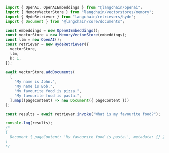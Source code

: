 ```typescript
import { OpenAI, OpenAIEmbeddings } from "@langchain/openai";
import { MemoryVectorStore } from "langchain/vectorstores/memory";
import { HydeRetriever } from "langchain/retrievers/hyde";
import { Document } from "@langchain/core/documents";

const embeddings = new OpenAIEmbeddings();
const vectorStore = new MemoryVectorStore(embeddings);
const llm = new OpenAI();
const retriever = new HydeRetriever({
  vectorStore,
  llm,
  k: 1,
});

await vectorStore.addDocuments(
  [
    "My name is John.",
    "My name is Bob.",
    "My favourite food is pizza.",
    "My favourite food is pasta.",
  ].map((pageContent) => new Document({ pageContent }))
);

const results = await retriever.invoke("What is my favourite food?");

console.log(results);
/*
[
  Document { pageContent: 'My favourite food is pasta.', metadata: {} }
]
*/
```
